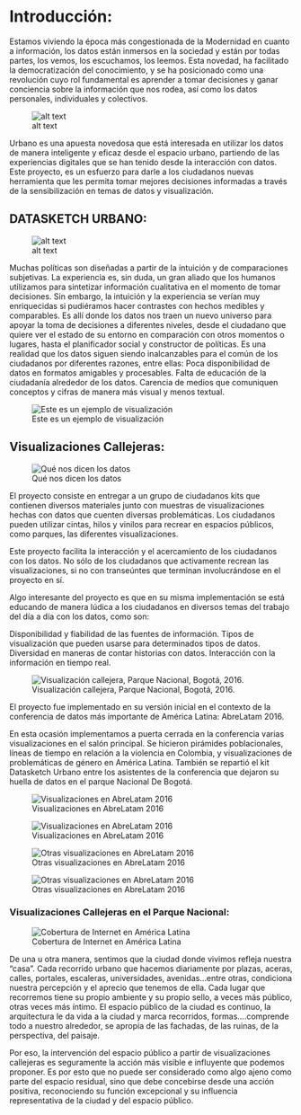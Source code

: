 # Introducción:

Estamos viviendo la época más congestionada de la Modernidad en cuanto a información, los datos están inmersos en la sociedad y están por todas partes, los vemos, los escuchamos, los leemos. Esta novedad, ha facilitado la democratización del conocimiento, y se ha posicionado como una revolución cuyo rol fundamental es  aprender a  tomar decisiones y ganar conciencia sobre la información que nos rodea, así como los datos  personales, individuales y colectivos. 

![alt text](assets/02/Captura.PNG)

Urbano es una apuesta novedosa que está interesada en utilizar los datos de manera inteligente y eficaz desde el espacio urbano, partiendo de las experiencias digitales que se han tenido desde la interacción con datos. 
Este proyecto, es un esfuerzo para darle a los ciudadanos nuevas herramienta que les permita tomar mejores decisiones informadas a través de la sensibilización en temas de datos y visualización. 

## DATASKETCH URBANO:

![alt text](assets/02/logourbano.PNG)

Muchas políticas son diseñadas a partir de la intuición y de comparaciones subjetivas. La experiencia es, sin duda, un gran aliado que los humanos utilizamos para sintetizar información cualitativa en el momento de tomar decisiones. Sin embargo, la intuición y la experiencia se verían muy enriquecidas si pudiéramos hacer contrastes con hechos medibles y comparables. 
Es allí donde los datos nos traen un nuevo universo para apoyar la toma de decisiones a diferentes niveles, desde el ciudadano que quiere ver el estado de su entorno en comparación con otros momentos o lugares, hasta el planificador social y constructor de políticas. 
Es una realidad que los datos siguen siendo inalcanzables para el común de los ciudadanos por diferentes razones, entre ellas:
 Poca disponibilidad de datos en formatos amigables y procesables.
Falta de educación de la ciudadanía alrededor de los datos.
Carencia de medios que comuniquen conceptos y cifras de manera más visual y menos textual.

![Este es un ejemplo de visualización](assets/02/visualizacion1.PNG)

## Visualizaciones Callejeras:

![Qué nos dicen los datos](assets/02/quenosdicenlosdatos.PNG)

El proyecto consiste en entregar a un grupo de ciudadanos kits que contienen diversos materiales junto con muestras de visualizaciones hechas con datos que cuenten diversas problemáticas. Los ciudadanos pueden utilizar cintas, hilos y vinilos para recrear en espacios públicos, como parques, las diferentes visualizaciones.

Este proyecto facilita la interacción y el acercamiento de los ciudadanos con los datos. No sólo de los ciudadanos que activamente recrean las visualizaciones, si no con transeúntes que terminan involucrándose en el proyecto en sí.

Algo interesante del proyecto es que en su misma implementación se está educando de manera lúdica a los ciudadanos en diversos temas del trabajo del día a día con los datos, como son:

Disponibilidad y fiabilidad de las fuentes de información.
Tipos de visualización que pueden usarse para determinados tipos de datos.
Diversidad en maneras de contar historias con datos.
Interacción con la información en tiempo real.

![Visualización callejera, Parque Nacional, Bogotá, 2016.](assets/02/callejera1.PNG)

El proyecto fue implementado en su versión inicial en el contexto de la conferencia de datos más importante de América Latina: AbreLatam 2016.

En esta ocasión implementamos a puerta cerrada en la conferencia varias visualizaciones en el salón principal. Se hicieron pirámides poblacionales, líneas de tiempo en relación a la violencia en Colombia, y visualizaciones de problemáticas de género en América Latina. También se repartió el kit Datasketch Urbano entre los asistentes de la conferencia que dejaron su huella de datos en el parque Nacional De Bogotá.


![Visualizaciones en AbreLatam 2016](assets/02/abrelatam1.PNG)

![Visualizaciones en AbreLatam 2016](assets/02/visualizacion2.PNG)



![Otras visualizaciones en AbreLatam 2016](assets/02/abrelatam2.PNG)

![Otras visualizaciones en AbreLatam 2016](assets/02/visualizacion3.PNG)


### Visualizaciones Callejeras en el Parque Nacional:


![Cobertura de Internet en América Latina](assets/02/parque1.PNG)

De una u otra manera, sentimos que la ciudad donde vivimos refleja nuestra “casa”. Cada recorrido urbano que hacemos diariamente por plazas, aceras, calles, portales, escaleras, universidades, avenidas...entre otras, condiciona nuestra percepción y el aprecio que tenemos de ella. Cada lugar que recorremos tiene su propio ambiente  y su propio sello, a veces más público, otras veces más íntimo. El espacio público de la ciudad es continuo, la arquitectura le da vida a la ciudad y marca recorridos, formas….comprende todo a nuestro alrededor, se apropia de las fachadas, de las ruinas, de la perspectiva, del paisaje.

Por eso, la intervención del espacio público a partir de visualizaciones callejeras es seguramente la acción más visible e influyente que podemos proponer. Es por esto que no puede ser considerado como algo ajeno como parte del espacio residual, sino que debe concebirse desde una acción positiva, reconociendo su función excepcional y su influencia representativa de la ciudad y del espacio público. 






